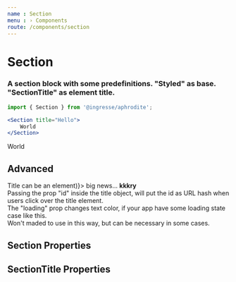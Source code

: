 ```yaml
---
name : Section
menu : › Components
route: /components/section
---
```



# Section
### A section block with some predefinitions. "Styled" as base. "SectionTitle" as element title.

```jsx
import { Section } from '@ingresse/aphrodite';

<Section title="Hello">
    World
</Section>
```

<Playground>
    <Section title="Hello">
        World
    </Section>
</Playground>


## Advanced

<Playground>
    <Styled
        fontSize="16px"
        lineHeight="20px"
    >
        <Section title={(<u>Title can be an element</u>)}>
            big news... <strong>kkkry</strong>
        </Section>
        <Section
            padding="10px 15px"
            title={{
                id: 'with-hash-example',
                children: `Title as 'SectionTitle' props object`,
            }}
        >
            <ItemContent>
                Passing the prop "id" inside the title object, will put the id as URL hash when users click over the title element.
            </ItemContent>
        </Section>
        <Section
            loading
            padding="10px 15px"
            title="Loading state"
        >
            <ItemContent loading />
            <ItemContent>
                The "loading" prop changes text color, if your app have some loading state case like this.
            </ItemContent>
            <ItemContent loading placeholderWidth={180} />
        </Section>
        <Section
            withLayer={false}
            title="A section without 'Layer' as content's wrapper"
        >
            Won't maded to use in this way, but can be necessary in some cases.
        </Section>
    </Styled>
</Playground>


## Section Properties

<Props of={Section} />
<Props of={Layer} />
<Props of={Styled} />


## SectionTitle Properties

<Props of={SectionTitle} />
<Props of={Styled} />
